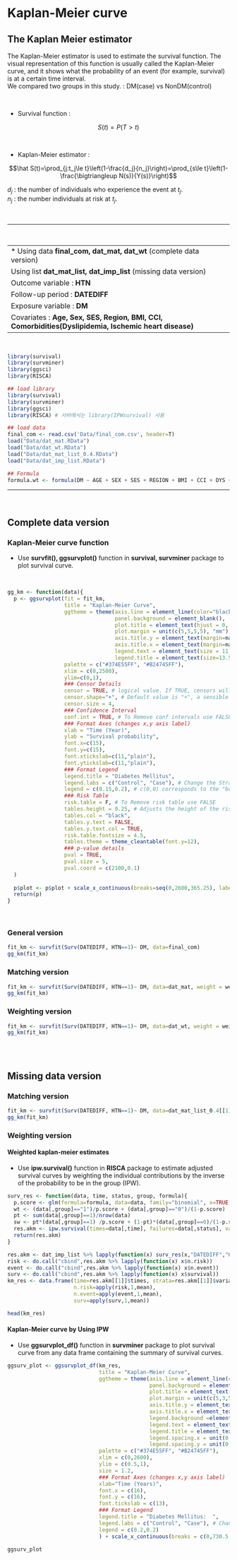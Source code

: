 # Kaplan-Meier curve

## The Kaplan Meier estimator 

The Kaplan-Meier estimator is used to estimate the survival function. The visual representation of this function is usually called the Kaplan-Meier curve, and it shows what the probability of an event (for example, survival) is at a certain time interval.\
We compared two groups in this study. : DM(case) vs NonDM(control)\

<br/>

* Survival function :  

$$S(t)=P(T > t)$$

<br/>

* Kaplan-Meier estimator :   

$$\hat S(t)=\prod_{j:t_j\le t}\left(1-\frac{d_j}{n_j}\right)=\prod_{s\le t}\left(1-\frac{\bigtriangleup N(s)}{Y(s)}\right)$$


$d_j$ : the number of individuals who experience the event at $t_j$.\
$n_j$ : the number individuals at risk at $t_j$.\


<br/>

--------

<br/>

----
* Using data **final_com, dat_mat, dat_wt** (complete data version)
Using list **dat_mat_list, dat_imp_list** (missing data version)
Outcome variable : **HTN**     
Follow-up period : **DATEDIFF**    
Exposure variable : **DM**     
Covariates : **Age, Sex, SES, Region, BMI, CCI, Comorbidities(Dyslipidemia, Ischemic heart disease)**   
----

<br/>

```r
library(survival)
library(survminer)
library(ggsci)
library(RISCA)
```

```r
## load library
library(survival)
library(survminer)
library(ggsci)
library(RISCA) # 서버에서는 library(IPWsurvival) 사용
```

```r
## load data
final_com <- read.csv('Data/final_com.csv', header=T)
load("Data/dat_mat.RData")
load("Data/dat_wt.RData")
load("Data/dat_mat_list_0.4.RData")
load("Data/dat_imp_list.RData")
```

```r
## Formula
formula.wt <- formula(DM ~ AGE + SEX + SES + REGION + BMI + CCI + DYS + IHD)
```

------

<br/>

## Complete data version

### Kaplan-Meier curve function

* Use **survfit(), ggsurvplot()** function in **survival, survminer** package to plot survival curve.    

<br/>

```r
gg_km <- function(data){
  p <- ggsurvplot(fit = fit_km,
                  title = "Kaplan-Meier Curve",
                  ggtheme = theme(axis.line = element_line(color="black"), 
                                  panel.background = element_blank(),
                                  plot.title = element_text(hjust = 0, size=16, face = "bold"),
                                  plot.margin = unit(c(5,5,5,5), "mm"),
                                  axis.title.y = element_text(margin=margin(r=13)),
                                  axis.title.x = element_text(margin=margin(t=10)),
                                  legend.text = element_text(size = 11.5, color="black"),
                                  legend.title = element_text(size=13.5)),
                  palette = c("#374E55FF", "#B24745FF"),
                  xlim = c(0,2500), 
                  ylim=c(0,1),
                  ### Censor Details 
                  censor = TRUE, # logical value. If TRUE, censors will be drawn
                  censor.shape="+", # Default value is "+", a sensible choice is "|".
                  censor.size = 4, 
                  ### Confidence Interval
                  conf.int = TRUE, # To Remove conf intervals use FALSE
                  ### Format Axes (changes x,y axis label)
                  xlab = "Time (Year)", 
                  ylab = "Survival probability",
                  font.x=c(15),
                  font.y=c(15),
                  font.xtickslab=c(11,"plain"), 
                  font.ytickslab=c(11,"plain"),
                  ### Format Legend
                  legend.title = "Diabetes Mellitus",
                  legend.labs = c("Control", "Case"), # Change the Strata Legend
                  legend = c(0.15,0.2), # c(0,0) corresponds to the "bottom left" and c(1,1) corresponds to the "top right" position
                  ### Risk Table 
                  risk.table = F, # To Remove risk table use FALSE
                  tables.height = 0.25, # Adjusts the height of the risk table
                  tables.col = "black",
                  tables.y.text = FALSE,
                  tables.y.text.col = TRUE,
                  risk.table.fontsize = 4.5,
                  tables.theme = theme_cleantable(font.y=12),
                  ### p-value details
                  pval = TRUE,
                  pval.size = 5,
                  pval.coord = c(2100,0.1)
  ) 
  
  p$plot <- p$plot + scale_x_continuous(breaks=seq(0,2600,365.25), labels=0:7) 
  return(p)
}
```

<br/>


### General version
```r
fit_km <- survfit(Surv(DATEDIFF, HTN==1)~ DM, data=final_com)
gg_km(fit_km)
```

### Matching version
```r
fit_km <- survfit(Surv(DATEDIFF, HTN==1)~ DM, data=dat_mat, weight = weights)
gg_km(fit_km)
```

### Weighting version
```r
fit_km <- survfit(Surv(DATEDIFF, HTN==1)~ DM, data=dat_wt, weight = weights)
gg_km(fit_km)
```


<br/>
<br/>

## Missing data version

### Matching version
```r
fit_km <- survfit(Surv(DATEDIFF, HTN==1)~ DM, data=dat_mat_list_0.4[[1]])
gg_km(fit_km)
```


### Weighting version

#### Weighted kaplan-meier estimates

* Use **ipw.survival()** function in **RISCA** package to estimate adjusted survival curves by weighting the individual contributions by the inverse of the probability to be in the group (IPW).   

```r
surv_res <- function(data, time, status, group, formula){
  p.score <- glm(formula=formula, data=data, family="binomial", x=TRUE, y=TRUE)$fitted.values
  wt <- (data[,group]=="1")/p.score + (data[,group]=="0")/(1-p.score)
  pt <- sum(data[,group]==1)/nrow(data)
  sw <- pt*(data[,group]==1) /p.score + (1-pt)*(data[,group]==0)/(1-p.score)
  res.akm <- ipw.survival(times=data[,time], failures=data[,status], variable=data[,group], weights=sw)
  return(res.akm)
}

res.akm <- dat_imp_list %>% lapply(function(x) surv_res(x,"DATEDIFF","HTN","DM", formula.wt)$table.surv)
risk <- do.call("cbind",res.akm %>% lapply(function(x) x$n.risk))
event <- do.call("cbind",res.akm %>% lapply(function(x) x$n.event))
surv <- do.call("cbind",res.akm %>% lapply(function(x) x$survival))
km_res <- data.frame(time=res.akm[[1]]$times, strata=res.akm[[1]]$variable,
                     n.risk=apply(risk,1,mean),
                     n.event=apply(event,1,mean),
                     surv=apply(surv,1,mean))
```

```r
head(km_res)
```


#### Kaplan-Meier curve by Using IPW

* Use **ggsurvplot_df()** function in **survminer** package  to plot survival curve from any data frame containing the summary of survival curves.   

```r
ggsurv_plot <- ggsurvplot_df(km_res,
                             title = "Kaplan-Meier Curve",
                             ggtheme = theme(axis.line = element_line(color="black"),
                                             panel.background = element_blank(),
                                             plot.title = element_text(hjust = 0, size=15, face = "bold"),
                                             plot.margin = unit(c(5,3,5,5), "mm"),
                                             axis.title.y = element_text(margin=margin(r=13)),
                                             axis.title.x = element_text(margin=margin(t=10)),
                                             legend.background =element_blank(),
                                             legend.text = element_text(size = 13, color="black"),
                                             legend.title = element_text( size=13.5),
                                             legend.spacing.x = unit(0.5, 'cm'),
                                             legend.spacing.y = unit(0.3, 'cm')),
                             palette = c("#374E55FF", "#B24745FF"),
                             xlim = c(0,2600),
                             ylim = c(0.5,1), 
                             size = 1.2,
                             ### Format Axes (changes x,y axis label)
                             xlab="Time (Years)", 
                             font.x = c(16), 
                             font.y = c(16),
                             font.tickslab = c(13),
                             ### Format Legend
                             legend.title = "Diabetes Mellitus:  ",
                             legend.labs = c("Control", "Case"), # Change the Strata Legend
                             legend = c(0.2,0.2) 
                             ) + scale_x_continuous(breaks = c(0,730.5,1461,2191.5,2922,3652.5), labels = c(0,2,4,6,8,10))
  
ggsurv_plot
```


